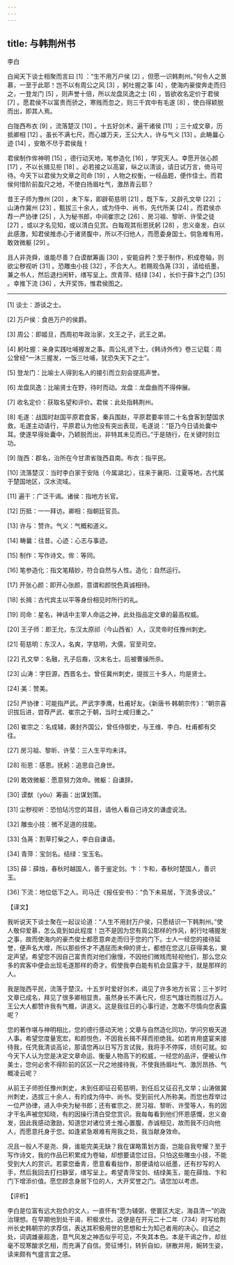 ```yaml
---
---
---
```

title: 与韩荆州书
---




李白

白闻天下谈士相聚而言曰 [1] ：“生不用万户侯 [2] ，但愿一识韩荆州。”何令人之景慕，一至于此耶！岂不以有周公之风 [3] ，躬吐握之事 [4] ，使海内豪俊奔走而归之，一登龙门 [5] ，则声誉十倍，所以龙盘凤逸之士 [6] ，皆欲收名定价于君侯 [7] 。愿君侯不以富贵而骄之，寒贱而忽之，则三千宾中有毛遂 [8] ，使白得颖脱而出，即其人焉。

白陇西布衣 [9] ，流落楚汉 [10] 。十五好剑术，遍干诸侯 [11] ；三十成文章，历抵卿相 [12] 。虽长不满七尺，而心雄万夫，王公大人，许与气义 [13] 。此畴曩心迹 [14] ，安敢不尽于君侯哉！

君侯制作侔神明 [15] ，德行动天地，笔参造化 [16] ，学究天人。幸愿开张心颜 [17] ，不以长揖见拒 [18] 。必若接之以高宴，纵之以清谈，请日试万言，倚马可待。今天下以君侯为文章之司命 [19] ，人物之权衡，一经品题，便作佳士。而君侯何惜阶前盈尺之地，不使白扬眉吐气，激昂青云耶？

昔王子师为豫州 [20] ，未下车，即辟荀慈明 [21] ，既下车，又辟孔文举 [22] ；山涛作冀州 [23] ，甄拔三十余人，或为侍中、尚书，先代所美 [24] 。而君侯亦荐一严协律 [25] ，入为秘书郎，中间崔宗之 [26] 、房习祖、黎昕、许莹之徒 [27] ，或以才名见知，或以清白见赏。白每观其衔恩抚躬 [28] ，忠义奋发，白以此感激，知君侯推赤心于诸贤腹中，所以不归他人，而愿委身国士。倘急难有用，敢效微躯 [29] 。

且人非尧舜，谁能尽善？白谟猷筹画 [30] ，安能自矜？至于制作，积成卷轴，则欲尘秽视听 [31] 。恐雕虫小技 [32] ，不合大人。若赐观刍荛 [33] ，请给纸墨，兼之书人，然后退扫闲轩，缮写呈上。庶青萍、结绿 [34] ，长价于薛卞之门 [35] 。幸推下流 [36] ，大开奖饰，惟君侯图之。



* * *



[1] 谈士：游谈之士。

[2] 万户侯：食邑万户的侯爵。

[3] 周公：即姬旦，西周初年政治家，文王之子，武王之弟。

[4] 躬吐握：亲身实践吐哺握发之事。周公礼贤下士，《韩诗外传》卷三记载：周公曾经“一沐三握发，一饭三吐哺，犹恐失天下之士”。

[5] 登龙门：比喻士人得到名人的接引而立刻会提高声誉。

[6] 龙盘凤逸：比喻贤士在野，待时而动。龙盘：龙盘曲而不得伸展。

[7] 收名定价：获取名望和评价。君侯：此处指韩荆州。

[8] 毛遂：战国时赵国平原君食客，秦兵围赵，平原君要率领二十名食客到楚国求救，毛遂主动请行，平原君认为他没有突出表现，毛遂说：“臣乃今日请处囊中耳。使遂早得处囊中，乃颖脱而出，非特其未见而已。”于是随行，在关键时刻立功。

[9] 陇西：郡名，治所在今甘肃省陇西县南。布衣：指平民。

[10] 流落楚汉：当时李白家于安陆（今属湖北），往来于襄阳、江夏等地，古代属于楚国地区，汉水流域。

[11] 遍干：广泛干谒。诸侯：指地方长官。

[12] 历抵：一一拜访。卿相：指朝廷官员。

[13] 许与：赞许。气义：气概和道义。

[14] 畴曩：往昔。心迹：心志与事迹。

[15] 制作：写作诗文。侔：等同。

[16] 笔参造化：指文笔精妙，符合自然与人性。造化：自然运行。

[17] 开张心颜：即开心张颜，意谓和颜悦色真诚相待。

[18] 长揖：古代宾主以平等身份相见时所行的礼。

[19] 司命：星名，神话中主宰人命运之神，此处指品定文章的最高权威。

[20] 王子师：即王允，东汉太原祁（今山西省）人，汉灵帝时任豫州刺史。

[21] 荀慈明：东汉人，名爽，字慈明，大儒，官至司空。

[22] 孔文举：名融，孔子后裔，汉末名士。后被曹操所杀。

[23] 山涛：字巨源，西晋名士。曾任冀州刺史，提拔三十多人，均是贤士。

[24] 美：赞美。

[25] 严协律：可能指严武。严武字季鹰，杜甫好友。《新唐书·韩朝宗传》：“朝宗喜识拔后进，尝荐严武、崔宗之于朝，当时士咸归重之。”

[26] 崔宗之：名成辅，袭封齐国公，曾任侍御史，与王维、李白、杜甫都有交往。

[27] 房习祖、黎昕、许莹：三人生平均未详。

[28] 衔恩：感恩。抚躬：追思自己身世。

[29] 敢效微躯：愿意努力效命。微躯：自谦辞。

[30] 谟猷（yóu）筹画：出谋划策。

[31] 尘秽视听：恐怕玷污您的耳目，请他人看自己诗文的谦虚说法。

[32] 雕虫小技：微不足道的技能。

[33] 刍荛：割草打柴之人，李白自谦语。

[34] 青萍：宝剑名。结绿：宝玉名。

[35] 薛：薛烛，春秋时越国人，善于鉴定剑。卞：卞和，春秋时楚国人，善识玉。

[36] 下流：地位低下之人。司马迁《报任安书》：“负下未易居，下流多谤议。”

【译文】

我听说天下谈士聚在一起议论道：“人生不用封万户侯，只愿结识一下韩荆州。”使人敬仰爱慕，怎么竟到如此程度！岂不是因为您有周公那样的作风，躬行吐哺握发之事，故而使海内的豪杰俊士都愿意奔走而归于您的门下。士人一经您的接待延誉，便声名大增，所以那些怀才不遇屈而未伸的贤士，都想在您这儿获得美名，奠定声望。希望您不因自己富贵而对他们傲慢，不因他们微贱而轻视他们，那么您众多的宾客中便会出现毛遂那样的奇才。假使我李白能有机会显露才干，就是那样的人。

我是陇西平民，流落于楚汉。十五岁时爱好剑术，谒见了许多地方长官；三十岁时文章已成名，拜见了很多卿相显贵。虽然身长不满七尺，但志气雄壮而胜过万人。王公大人都赞许我有气概，讲道义。这是我往日的心事行迹，怎敢不尽情向您表露呢？

您的著作堪与神明相比，您的德行感动天地；文章与自然造化同功，学问穷极天道人事。希望您度量宽宏，和颜悦色，不因我长揖不拜而拒绝我。如若肯用盛宴来接待我，任凭我清谈高论，那请您再以日写万言试我，我将手不停挥，顷刻可就。如今天下人认为您是决定文章命运、衡量人物高下的权威，一经您的品评，便被认作美士，您何必舍不得阶前的区区一尺之地接待我，不使我扬眉吐气、激厉昂扬、气概凌云呢？

从前王子师担任豫州刺史，未到任即征召荀慈明，到任后又征召孔文举；山涛做冀州刺史，选拔三十余人，有的成为侍中、尚书。受到前代人所称美。而您也荐举过一位严协律，进入中央为秘书郎；还有崔宗之、房习祖、黎昕、许莹等人，有的因才干名声被您知晓，有的因操行清白受您赏识。我每每看到他们怀恩感慨，忠义奋发，因此我感动激励，知道您对诸位贤士推心置腹，赤诚相见，故而我不归向他人，而愿意托身于您。如逢紧急艰难有用我之处，我当献身效命。

况且一般人不是尧、舜，谁能完美无缺？我在谋略策划方面，岂能自我夸耀？至于写作诗文，我的作品已积累成为卷轴，却想要请您过目。只怕这些雕虫小技，不能受到大人的赏识。若蒙您垂青，愿意看看拙作，那便请给以纸墨，还有抄写的人手，然后我回去打扫静室，缮写呈上。希望青萍宝剑、结绿美玉，能在薛烛、卞和门下增添价值。愿您顾念身居下位的人，大开奖誉之门。请您加以考虑。

【评析】

李白是位富有远大抱负的文人，一直怀有“愿为辅弼，使寰区大定，海县清一”的政治理想。在早期他到处干谒，积极求仕。这便是在开元二十二年（734）时写给荆州长史韩朝宗的求荐信，表达其积极用世的思想和士为知己者用的决心。自述之处，词调雄豪超逸，意气风发之神态似乎可见，不失其本色。本是干谒之作，却丝毫不现寒酸求乞相，而充满了自信。旁征博引，转折自如，骈散并用，婉转生姿，读来颇有气盛言宜之感。